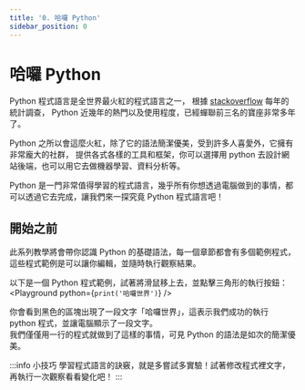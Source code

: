 ```yaml
---
title: '0. 哈囉 Python'
sidebar_position: 0
---
```


# 哈囉 Python
Python 程式語言是全世界最火紅的程式語言之一，
根據 [stackoverflow](https://insights.stackoverflow.com/survey/2021#section-most-popular-technologies-programming-scripting-and-markup-languages) 每年的統計調查，
Python 近幾年的熱門以及使用程度，已經蟬聯前三名的寶座非常多年了。

Python 之所以會這麼火紅，除了它的語法簡潔優美，受到許多人喜愛外，它擁有非常龐大的社群，
提供各式各樣的工具和框架，你可以選擇用 python 去設計網站後端，也可以用它去做機器學習、資料分析等。

Python 是一門非常值得學習的程式語言，幾乎所有你想透過電腦做到的事情，都可以透過它去完成，讓我們來一探究竟 Python 程式語言吧！

## 開始之前
此系列教學將會帶你認識 Python 的基礎語法，每一個章節都會有多個範例程式，
這些程式範例是可以讓你編輯，並隨時執行觀察結果。

以下是一個 Python 程式範例，試著將滑鼠移上去，並點擊三角形的執行按鈕：
<Playground python={`print('哈囉世界')`} />

你會看到黑色的區塊出現了一段文字「哈囉世界」，這表示我們成功的執行 python 程式，並讓電腦顯示了一段文字。<br/>
我們僅僅用一行的程式就做到了這樣的事情，可見 Python 的語法是如次的簡潔優美。

:::info 小技巧
學習程式語言的訣竅，就是多嘗試多實驗！試著修改程式裡文字，再執行一次觀察看看變化吧！
:::